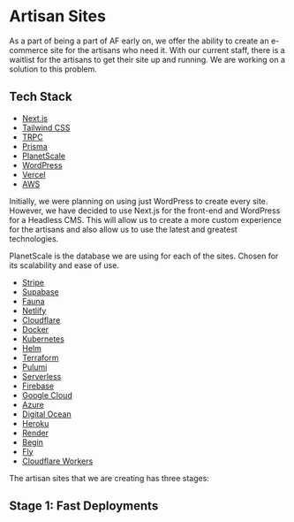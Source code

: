 # Artisan Sites

As a part of being a part of AF early on, we offer the ability to create an e-commerce site for the artisans who need it. With our current staff, there is
a waitlist for the artisans to get their site up and running. We are working on a solution to this problem.

## Tech Stack

- [Next.js](https://nextjs.org/)
- [Tailwind CSS](https://tailwindcss.com/)
- [TRPC](https://trpc.io/)
- [Prisma](https://www.prisma.io/)
- [PlanetScale](https://planetscale.com/)
- [WordPress](https://wordpress.org/)
- [Vercel](https://vercel.com/)
- [AWS](https://aws.amazon.com/)

Initially, we were planning on using just WordPress to create every site. However, we have decided to use Next.js
for the front-end and WordPress for a Headless CMS. This will allow us to create a more custom experience for the artisans and also
allow us to use the latest and greatest technologies.

PlanetScale is the database we are using for each of the sites. Chosen for its scalability and ease of use.

- [Stripe](https://stripe.com/)
- [Supabase](https://supabase.io/)
- [Fauna](https://fauna.com/)
- [Netlify](https://www.netlify.com/)
- [Cloudflare](https://www.cloudflare.com/)
- [Docker](https://www.docker.com/)
- [Kubernetes](https://kubernetes.io/)
- [Helm](https://helm.sh/)
- [Terraform](https://www.terraform.io/)
- [Pulumi](https://www.pulumi.com/)
- [Serverless](https://www.serverless.com/)
- [Firebase](https://firebase.google.com/)
- [Google Cloud](https://cloud.google.com/)
- [Azure](https://azure.microsoft.com/)
- [Digital Ocean](https://www.digitalocean.com/)
- [Heroku](https://www.heroku.com/)
- [Render](https://render.com/)
- [Begin](https://begin.com/)
- [Fly](https://fly.io/)
- [Cloudflare Workers](https://workers.cloudflare.com/)

The artisan sites that we are creating has three stages:

## Stage 1: Fast Deployments
